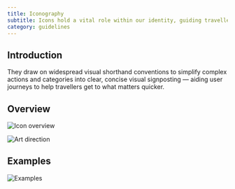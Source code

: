 ```yaml
---
title: Iconography
subtitle: Icons hold a vital role within our identity, guiding travellers through the complex information on-show in our product.
category: guidelines
---
```


## Introduction

They draw on widespread visual shorthand conventions to simplify complex actions and categories into clear, concise visual signposting — aiding user journeys to help travellers get to what matters quicker.

## Overview

![Icon overview](../static/iconography/overview.png)

![Art direction](../static/iconography/icon_set.png)

## Examples

![Examples](../static/iconography/examples.jpg)
